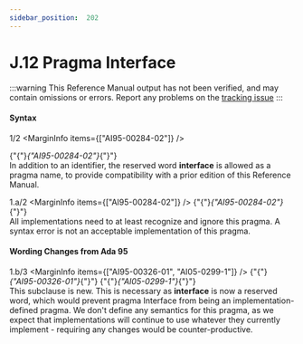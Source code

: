 ```yaml
---
sidebar_position:  202
---
```


# J.12 Pragma Interface

:::warning
This Reference Manual output has not been verified,
and may contain omissions or errors.
Report any problems on the [tracking issue](https://github.com/ada-lang-io/ada-lang-io/issues/20)
:::



#### Syntax

<MarginText>1/2</MarginText>
<MarginInfo items={["AI95-00284-02"]} /><p>{"{"}<em>{"AI95-00284-02"}</em>{"}"} <br />In addition to an identifier, the reserved word <strong>interface</strong> is allowed as a pragma name, to provide compatibility with a prior edition of this Reference Manual. <br /></p>

<MarginText>1.a/2</MarginText>
<MarginInfo items={["AI95-00284-02"]} /><Admonition type="aarm" aarm="implementation-note" title="Implementation Note: ">
<strong></strong>{"{"}<em>{"AI95-00284-02"}</em>{"}"} <br />All implementations need to at least recognize and ignore this pragma. A syntax error is not an acceptable implementation of this pragma. <br /></Admonition>


#### Wording Changes from Ada 95

<MarginText>1.b/3</MarginText>
<MarginInfo items={["AI95-00326-01", "AI05-0299-1"]} /><Admonition type="aarm" aarm="note" title="Note: ">
{"{"}<em>{"AI95-00326-01"}</em>{"}"} {"{"}<em>{"AI05-0299-1"}</em>{"}"} <br />This subclause is new. This is necessary as <strong>interface</strong> is now a reserved word, which would prevent pragma Interface from being an implementation-defined pragma. We don't define any semantics for this pragma, as we expect that implementations will continue to use whatever they currently implement - requiring any changes would be counter-productive. <br /></Admonition>

